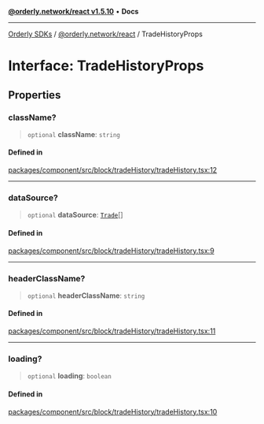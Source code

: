 [**@orderly.network/react v1.5.10**](/sdks/tech-doc/@orderly.network/react/README) • **Docs**

***

[Orderly SDKs](/sdks/tech-doc/packages) / [@orderly.network/react](/sdks/tech-doc/@orderly.network/react/README) / TradeHistoryProps

# Interface: TradeHistoryProps

## Properties

### className?

> `optional` **className**: `string`

#### Defined in

[packages/component/src/block/tradeHistory/tradeHistory.tsx:12](https://github.com/OrderlyNetwork/js-sdk/blob/554ae704783e3b83c40bb234a899e8f02987d9b6/packages/component/src/block/tradeHistory/tradeHistory.tsx#L12)

***

### dataSource?

> `optional` **dataSource**: [`Trade`](../../types/namespaces/API/interfaces/Trade)[]

#### Defined in

[packages/component/src/block/tradeHistory/tradeHistory.tsx:9](https://github.com/OrderlyNetwork/js-sdk/blob/554ae704783e3b83c40bb234a899e8f02987d9b6/packages/component/src/block/tradeHistory/tradeHistory.tsx#L9)

***

### headerClassName?

> `optional` **headerClassName**: `string`

#### Defined in

[packages/component/src/block/tradeHistory/tradeHistory.tsx:11](https://github.com/OrderlyNetwork/js-sdk/blob/554ae704783e3b83c40bb234a899e8f02987d9b6/packages/component/src/block/tradeHistory/tradeHistory.tsx#L11)

***

### loading?

> `optional` **loading**: `boolean`

#### Defined in

[packages/component/src/block/tradeHistory/tradeHistory.tsx:10](https://github.com/OrderlyNetwork/js-sdk/blob/554ae704783e3b83c40bb234a899e8f02987d9b6/packages/component/src/block/tradeHistory/tradeHistory.tsx#L10)
